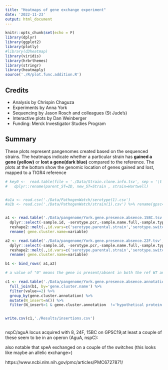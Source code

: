 ```yaml
---
title: "Heatmaps of gene exchange experiment"
date: '2022-11-23'
output: html_document
---
```


```r
knitr::opts_chunk$set(echo = F)
library(dplyr)
library(ggplot2)
library(plotly)
#library(d3heatmap)
library(viridis)
library(hrbrthemes)
library(stringr)
library(heatmaply)
source('./R/plot.func.addition.R')

```

## Credits

-   Analysis by Chrispin Chaguza
-   Experiments by Anna York
-   Sequencing by Jason Rosch and colleagues (St Jude's)
-   Interactive plots by Dan Weinberger
-   Funding: Merck Investigator Studies Program

## Summary

These plots represent pangenomes created based on the sequenced strains. The heatmaps indicate whether a particular strain has **gained a gene (yellow)** or **lost a gene(dark blue)** compared to the reference. The plots at the bottom show the genomic location of genes gained and lost, mapped to a TIGR4 reference

```r
# key0 <-  read.table(file = './Data/Strain.clone.info.tsv', sep = '\t', header = TRUE) %>% 
#   dplyr::rename(parent_ST=ID, new_ST=Strain , strain=Hartwell)


#a1a <- read.csv('./Data/PathogenWatch/serotype(1).csv')
#a1b <- read.csv('./Data/PathogenWatch/strain(1).csv') %>% rename(gpsc=Lineage)


a1 <- read.table('./Data/pangenome/York.gene.presence.absence.15BC.tsv', header=T) %>%
  dplyr::select(-sample.id, -serotype.pcr,-sample.name.full,-sample.type, -sequencing.run, -sample.sequenced.clones,-serotype.genome) %>%
  reshape2::melt(.,id.vars=c('serotype.parental.strain','serotype.switched.strain','gpsc.lineage')) %>%
  rename( gene.cluster.name=variable)

a2 <- read.table('./Data/pangenome/York.gene.presence.absence.22F.tsv', header=T)%>%
  dplyr::select(-sample.id, -serotype.pcr,-sample.name.full,-sample.type, -sequencing.run, -sample.sequenced.clones,-serotype.genome) %>%
  reshape2::melt(.,id.vars=c('serotype.parental.strain','serotype.switched.strain','gpsc.lineage')) %>%
  rename( gene.cluster.name=variable)

b1 <- bind_rows( a1,a2)

# a value of "0" means the gene is present/absent in both the ref WT and capsule-switched strain, "1" means present in the WT but not the capsule-switched strain (i.e., possibly deleted), and "2" means absence in the WT but present in the capsule-switched strain (i.e., possibly inserted).

c1 <- read.table('./Data/pangenome/York.gene.presence.absence.annotation.tsv', header=T) %>%
  full_join(b1, by='gene.cluster.name') %>%
  filter(value==2) %>%
  group_by(gene.cluster.annotation) %>%
  mutate(N_insert=n()) %>%
  filter(N_insert>1 & gene.cluster.annotation  !='hypothetical protein')


write.csv(c1,'./Results/insertions.csv')



```

nspC/aguA locus acquired with 8, 24F, 15BC on GPSC19;at least a couple of these seem to be in an operon (AguA, nspC):

also notable that speA exchanged on a couple of the switches (this looks like maybe an allelic exchange>)

https://www.ncbi.nlm.nih.gov/pmc/articles/PMC6727871/

